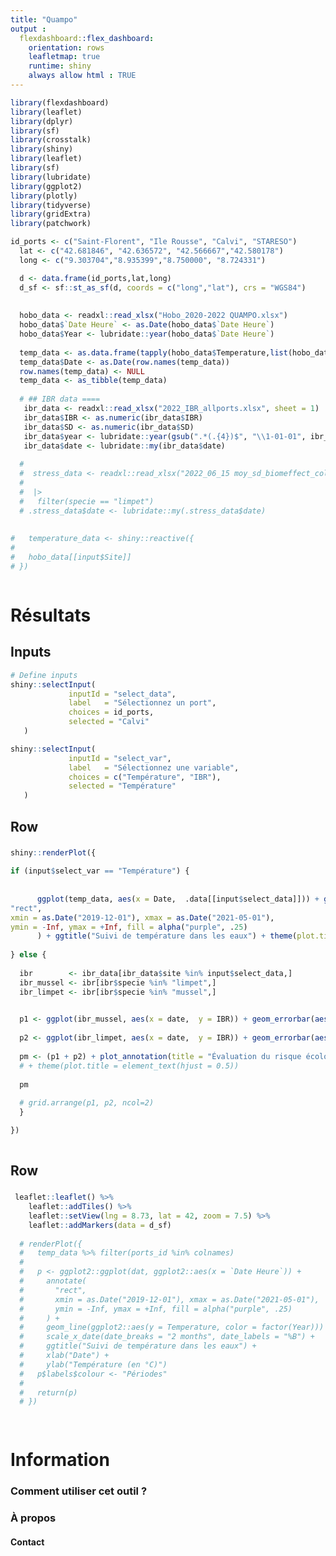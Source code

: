 ```yaml
---
title: "Quampo"
output :
  flexdashboard::flex_dashboard:
    orientation: rows
    leafletmap: true
    runtime: shiny
    always allow html : TRUE
---
```


```r
library(flexdashboard)
library(leaflet)
library(dplyr)
library(sf)
library(crosstalk)
library(shiny)
library(leaflet)
library(sf)
library(lubridate)
library(ggplot2)
library(plotly)
library(tidyverse)
library(gridExtra)
library(patchwork)

id_ports <- c("Saint-Florent", "Ile Rousse", "Calvi", "STARESO")
  lat <- c("42.681846", "42.636572", "42.566667","42.580178")
  long <- c("9.303704","8.935399","8.750000", "8.724331")

  d <- data.frame(id_ports,lat,long)
  d_sf <- sf::st_as_sf(d, coords = c("long","lat"), crs = "WGS84")
  
  
  hobo_data <- readxl::read_xlsx("Hobo_2020-2022 QUAMPO.xlsx")
  hobo_data$`Date Heure` <- as.Date(hobo_data$`Date Heure`)
  hobo_data$Year <- lubridate::year(hobo_data$`Date Heure`)
 
  temp_data <- as.data.frame(tapply(hobo_data$Temperature,list(hobo_data$`Date Heure`,hobo_data$Site), mean))
  temp_data$Date <- as.Date(row.names(temp_data))
  row.names(temp_data) <- NULL
  temp_data <- as_tibble(temp_data)
  
  # ## IBR data ====
   ibr_data <- readxl::read_xlsx("2022_IBR_allports.xlsx", sheet = 1)
   ibr_data$IBR <- as.numeric(ibr_data$IBR)
   ibr_data$SD <- as.numeric(ibr_data$SD)
   ibr_data$year <- lubridate::year(gsub(".*(.{4})$", "\\1-01-01", ibr_data$date))
   ibr_data$date <- lubridate::my(ibr_data$date)
   
  #  
  #  stress_data <- readxl::read_xlsx("2022_06_15 moy_sd_biomeffect_col.xlsx")[,-1]
  #  
  #  |>
  #   filter(specie == "limpet")
  # .stress_data$date <- lubridate::my(.stress_data$date)
   
  
#   temperature_data <- shiny::reactive({
#   
#   hobo_data[[input$Site]]
# })



```

Résultats
=====================================  

Inputs {.sidebar}
-----------------------------------------------------------------------
```r
# Define inputs
shiny::selectInput(
             inputId = "select_data",
             label   = "Sélectionnez un port",
             choices = id_ports,
             selected = "Calvi"                             
   )

shiny::selectInput(
             inputId = "select_var",
             label   = "Sélectionnez une variable",
             choices = c("Température", "IBR"),
             selected = "Température"                             
   )


```

Row {data-height=500}
-------------------------------------
###

```r

shiny::renderPlot({

if (input$select_var == "Température") {
  
  
      ggplot(temp_data, aes(x = Date,  .data[[input$select_data]])) + geom_line()+ annotate(
"rect",
xmin = as.Date("2019-12-01"), xmax = as.Date("2021-05-01"),
ymin = -Inf, ymax = +Inf, fill = alpha("purple", .25)
      ) + ggtitle("Suivi de température dans les eaux") + theme(plot.title = element_text(hjust = 0.5)) + xlab("Date") + ylab("Température (en °C)")
  
} else {
  
  ibr        <- ibr_data[ibr_data$site %in% input$select_data,]
  ibr_mussel <- ibr[ibr$specie %in% "limpet",]
  ibr_limpet <- ibr[ibr$specie %in% "mussel",]
  

  p1 <- ggplot(ibr_mussel, aes(x = date,  y = IBR)) + geom_errorbar(aes(ymin = IBR-SD, ymax = IBR+SD), width = 0.2) +  xlab("Date") + ylab("IBR pour Mytilus galloprovincialis")
  
  p2 <- ggplot(ibr_limpet, aes(x = date,  y = IBR)) + geom_errorbar(aes(ymin = IBR-SD, ymax = IBR+SD), width = 0.2) +  xlab("Date") +  ylab("IBR pour Mimachlamys varia")
  
  pm <- (p1 + p2) + plot_annotation(title = "Évaluation du risque écologique lors de la biosurveillance\nréalisée dans le projet QUAMPO")  &  theme(plot.title = element_text(hjust = 0.5)) 
  # + theme(plot.title = element_text(hjust = 0.5))
  
  pm
  
  # grid.arrange(p1, p2, ncol=2)
  }

})
  
```
 
Row {data-height=500}
-------------------------------------
###

```r


 leaflet::leaflet() %>% 
    leaflet::addTiles() %>% 
    leaflet::setView(lng = 8.73, lat = 42, zoom = 7.5) %>%
    leaflet::addMarkers(data = d_sf)
 
  # renderPlot({
  #   temp_data %>% filter(ports_id %in% colnames)
  #   
  #   p <- ggplot2::ggplot(dat, ggplot2::aes(x = `Date Heure`)) +
  #     annotate(
  #       "rect",
  #       xmin = as.Date("2019-12-01"), xmax = as.Date("2021-05-01"),
  #       ymin = -Inf, ymax = +Inf, fill = alpha("purple", .25)
  #     ) +
  #     geom_line(ggplot2::aes(y = Temperature, color = factor(Year))) +
  #     scale_x_date(date_breaks = "2 months", date_labels = "%B") +
  #     ggtitle("Suivi de température dans les eaux") + 
  #     xlab("Date") + 
  #     ylab("Température (en °C)")
  #   p$labels$colour <- "Périodes"
  #   
  #   return(p)
  # })

  

```


Information {data-orientation=rows data-icon="fa-info-circle"}
=====================================

### Comment utiliser cet outil ?


### À propos


#### Contact